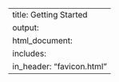 ---
title: Getting Started
output: 
  html_document:
    includes:
      in_header: "favicon.html"
---